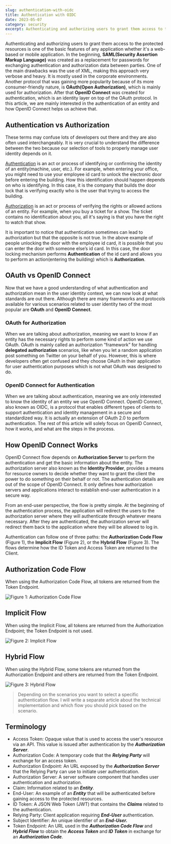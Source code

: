 ```yaml
---
slug: authentication-with-oidc
title: Authentication with OIDC
date: 2023-05-07
category: security
excerpt: Authenticating and authorizing users to grant them access to the protected resources is one of the basic features of any application whether it's a web-based or mobile application. In the beginning, SAML(Security Assertion Markup Language) was created as a replacement for passwords for exchanging authentication and authorization data between parties. But...
---
```


Authenticating and authorizing users to grant them access to the protected resources is one of the basic features of any application whether it's a web-based or mobile application. In the beginning, **SAML(Security Assertion Markup Language)** was created as a replacement for passwords for exchanging authentication and authorization data between parties. One of the main drawbacks was the use of XML, making this approach very verbose and heavy. It is mostly used in the corporate environments. Another protocol that was gaining more popularity because of its more consumer-friendly nature, is **OAuth(Open Authorization)**, which is mainly used for authorization. After that **OpenID Connect** was created for authentication, which is an identity layer on top of the OAuth protocol. In this article, we are mainly interested in the authentication of an entity and how OpenID Connect helps us achieve that.

## Authentication vs Authorization

These terms may confuse lots of developers out there and they are also often used interchangeably. It is very crucial to understand the difference between the two because our selection of tools to properly manage user identity depends on it.

[Authentication](https://en.wikipedia.org/wiki/Authentication) is an act or process of identifying or confirming the identity of an entity(machine, user, etc.). For example, when entering your office, you might need to use your employee id card to unlock the electronic door before entering the building. How this identification should happen depends on who is identifying. In this case, it is the company that builds the door lock that is verifying exactly who is the user that trying to access the building.

[Authorization](https://en.wikipedia.org/wiki/Authorization) is an act or process of verifying the rights or allowed actions of an entity. For example, when you buy a ticket for a show. The ticket contains no identification about you, all it's saying is that you have the right to watch that show.

It is important to notice that authentication sometimes can lead to authorization but that the opposite is not true. In the above example of people unlocking the door with the employee id card, it is possible that you can enter the door with someone else’s id card. In this case, the door locking mechanism performs **Authentication** of the id card and allows you to perform an action(entering the building) which is **Authorization**.

## OAuth vs OpenID Connect

Now that we have a good understanding of what authentication and authorization mean in the user identity context, we can now look at what standards are out there. Although there are many frameworks and protocols available for various scenarios related to user identity two of the most popular are **OAuth** and **OpenID Connect**.

### OAuth for Authorization

When we are talking about authorization, meaning we want to know if an entity has the necessary rights to perform some kind of action we use OAuth. OAuth is mainly called an authorization “framework” for handling **delegated authorization** scenarios, like when you let a random application post something on Twitter on your behalf of you. However, this is where developers often get confused and they choose OAuth in their application for user authentication purposes which is not what OAuth was designed to do.

### OpenID Connect for Authentication

When we are talking about authentication, meaning we are only interested to know the identity of an entity we use OpenID Connect. OpenID Connect, also known as OIDC, is a protocol that enables different types of clients to support authentication and identity management in a secure and standardized way. It is actually an extension of OAuth 2.0 to perform authentication. The rest of this article will solely focus on OpenID Connect, how it works, and what are the steps in the process.

## How OpenID Connect Works

OpenID Connect flow depends on **Authorization Server** to perform the authentication and get the basic information about the entity. The authorization server also known as the **Identity Provider**, provides a means for resource owners to decide whether they want to grant the client the power to do something on their behalf or not. The authentication details are out of the scope of OpenID Connect. It only defines how authorization servers and applications interact to establish end-user authentication in a secure way.

From an end-user perspective, the flow is pretty simple. At the beginning of the authentication process, the application will redirect the users to the authorization server where they will authenticate through whatever means necessary. After they are authenticated, the authorization server will redirect them back to the application where they will be allowed to log in.

Authentication can follow one of three paths: the **Authorization Code Flow** (Figure 1), the **Implicit Flow** (Figure 2), or the **Hybrid Flow** (Figure 3). The flows determine how the ID Token and Access Token are returned to the Client.

## Authorization Code Flow

When using the Authorization Code Flow, all tokens are returned from the Token Endpoint.

![Figure 1: Authorization Code Flow](./authorization-code-flow.png)

## Implicit Flow

When using the Implicit Flow, all tokens are returned from the Authorization Endpoint; the Token Endpoint is not used.

![Figure 2: Implicit Flow](./implicit-flow.png)

## Hybrid Flow

When using the Hybrid Flow, some tokens are returned from the Authorization Endpoint and others are returned from the Token Endpoint.

![Figure 3: Hybrid Flow](./hybrid-flow.png)

> Depending on the scenarios you want to select a specific authentication flow. I will write a separate article about the technical implementation and which flow you should pick based on the scenario.

## Terminology

- Access Token: Opaque value that is used to access the user's resource via an API. This value is issued after authentication by the ***Authorization Server***.
- Authorization Code: A temporary code that the ***Relying Party*** will exchange for an access token.
- Authorization Endpoint: An URL exposed by the ***Authorization Server*** that the Relying Party can use to initiate user authentication.
- Authorization Server: A server software component that handles user authentication and authorization.
- Claim: Information related to an ***Entity***.
- End-User: An example of an ***Entity*** that will be authenticated before gaining access to the protected resources.
- ID Token: A JSON Web Token (JWT) that contains the ***Claims*** related to the authentication.
- Relying Party: Client application requiring ***End-User*** authentication.
- Subject Identifier: An unique identifier of an ***End-User.***
- Token Endpoint: An URL used in the ***Authorization Code Flow*** and ***Hybrid Flow*** to obtain the ***Access Token*** and ***ID Token*** in exchange for an ***Authorization Code***.
